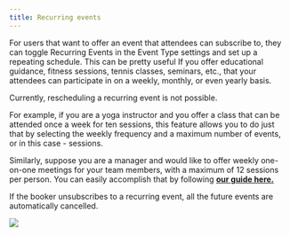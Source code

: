 ```yaml
---
title: Recurring events
---
```


For users that want to offer an event that attendees can subscribe to, they can toggle Recurring Events in the Event Type settings and set up a repeating schedule. This can be pretty useful If you offer educational guidance, fitness sessions, tennis classes, seminars, etc., that your attendees can participate in on a weekly, monthly, or even yearly basis.

Currently, rescheduling a recurring event is not possible.

For example, if you are a yoga instructor and you offer a class that can be attended once a week for ten sessions, this feature allows you to do just that by selecting the weekly frequency and a maximum number of events, or in this case - sessions.

Similarly, suppose you are a manager and would like to offer weekly one-on-one meetings for your team members, with a maximum of 12 sessions per person. You can easily accomplish that by following **[our guide here.](https://cal.com/help/event-types/creating-recurring)**

If the booker unsubscribes to a recurring event, all the future events are automatically cancelled.

[![](https://downloads.intercomcdn.com/i/o/1195348547/a7011bd66c97de345e039e17/i1600x900-7Tu-5CT7VJ-n_dqkwhl.png?expires=1736300700&signature=e764d2d3de302e37ed3a3e7a7de2473c5f3c0053bacaf85fbd4d0f83bcb8c594&req=dSEuE8p6lYRbXvMW1HO4zTu5t9XuHt1SGxvIV1QnQ4uVZE5LZauSGHpcj91O%0AysL5ZGJxs3p5VjnV0j0%3D%0A)](https://downloads.intercomcdn.com/i/o/1195348547/a7011bd66c97de345e039e17/i1600x900-7Tu-5CT7VJ-n_dqkwhl.png?expires=1736300700&signature=e764d2d3de302e37ed3a3e7a7de2473c5f3c0053bacaf85fbd4d0f83bcb8c594&req=dSEuE8p6lYRbXvMW1HO4zTu5t9XuHt1SGxvIV1QnQ4uVZE5LZauSGHpcj91O%0AysL5ZGJxs3p5VjnV0j0%3D%0A)


